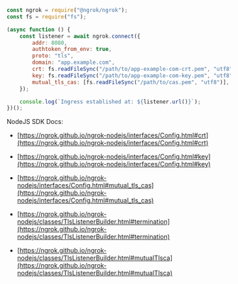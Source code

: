 ```jsx
const ngrok = require("@ngrok/ngrok");
const fs = require("fs");

(async function () {
	const listener = await ngrok.connect({
		addr: 8080,
		authtoken_from_env: true,
		proto: "tls",
		domain: "app.example.com",
		crt: fs.readFileSync("/path/to/app-example-com-crt.pem", "utf8"),
		key: fs.readFileSync("/path/to/app-example-com-key.pem", "utf8"),
		mutual_tls_cas: [fs.readFileSync("/path/to/cas.pem", "utf8")],
	});

	console.log(`Ingress established at: ${listener.url()}`);
})();
```

NodeJS SDK Docs:

- [https://ngrok.github.io/ngrok-nodejs/interfaces/Config.html#crt](https://ngrok.github.io/ngrok-nodejs/interfaces/Config.html#crt)
- [https://ngrok.github.io/ngrok-nodejs/interfaces/Config.html#key](https://ngrok.github.io/ngrok-nodejs/interfaces/Config.html#key)
- [https://ngrok.github.io/ngrok-nodejs/interfaces/Config.html#mutual_tls_cas](https://ngrok.github.io/ngrok-nodejs/interfaces/Config.html#mutual_tls_cas)

- [https://ngrok.github.io/ngrok-nodejs/classes/TlsListenerBuilder.html#termination](https://ngrok.github.io/ngrok-nodejs/classes/TlsListenerBuilder.html#termination)
- [https://ngrok.github.io/ngrok-nodejs/classes/TlsListenerBuilder.html#mutualTlsca](https://ngrok.github.io/ngrok-nodejs/classes/TlsListenerBuilder.html#mutualTlsca)
